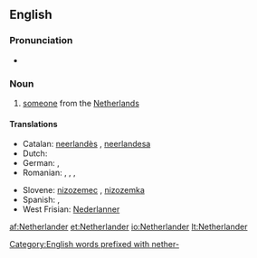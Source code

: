 ==English==

===Pronunciation===
* {{IPA|/ˈnɛðɚˌlændɚ/|lang=en}}

===Noun===
{{en-noun}}

# [[someone]] from the [[Netherlands]]

====Translations====
{{trans-top|someone from the Netherlands}}
* Catalan: [[neerlandès]] {{m}}, [[neerlandesa]] {{f}}
* Dutch: {{t+|nl|Nederlander|m}}
* German: {{t+|de|Niederländer|m}}, {{t+|de|Niederländerin|f}}
* Romanian: {{t-|ro|olandez|m}}, {{t+|ro|olandeză|f}}, {{t-|ro|olandezi|m-p}}, {{t-|ro|olandeze|f-p}}
{{trans-mid}}
* Slovene: [[nizozemec]] {{m}}, [[nizozemka]] {{f}}
* Spanish: {{t+|es|neerlandés|m}}, {{t+|es|neerlandesa|f}}
* West Frisian: [[Nederlanner]] {{m}}
{{trans-bottom}}

[[Category:English words prefixed with nether-]]

[[af:Netherlander]]
[[et:Netherlander]]
[[io:Netherlander]]
[[lt:Netherlander]]